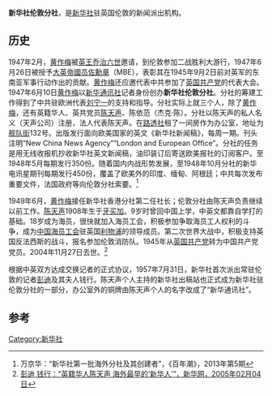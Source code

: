 '''新华社伦敦分社'''，是[[新华社|新华社]]驻英国伦敦的新闻派出机构。
==历史==
1947年2月，[[黄作梅|黄作梅]]被[[乔治六世|英王乔治六世]]邀请，到伦敦参加二战胜利大游行，1947年6月26日被授予[[大英帝國勳章|大英帝國员佐勳章]]（MBE），表彰其在1945年9月2日前对英军的东南亚军事行动作出的贡献。[[黄作梅|黄作梅]]还应邀代表中共参加了[[英国共产党|英国共产党]]的代表大会。1947年6月10日[[黄作梅|黄作梅]]以[[新华通讯社|新华通讯社]]记者身份创办'''新华社伦敦分社'''。分社的筹建工作得到了中共驻欧洲代表[[刘宁一|刘宁一]]的支持和指导。分社实际上就三个人，除了[[黄作梅|黄作梅]]，还有英籍华人、英共党员[[陈天声|陈天声]]、陈依范（杰克·陈）。分社以陈天声的私人名义（天声公司）注册，法人代表陈天声。在[[路透社|路透社]]租了一间房作为办公室，地址为[[舰队街|舰队街]]132号。出版发行面向欧美国家的英文《新华社新闻稿》，每周一期。刊头注明“New China News Agency”“London and European Office”。分社的任务是用无线收报机抄收新华社英文新闻稿，油印装订后寄送欧美报社的订阅客户。至1948年5月每期发行350份。随着国内内战形势发展，至1948年10月分社的新华电讯星期刊每期发行450份，覆盖了欧美外的印度、缅甸、阿根廷；中共每次发布重要文件，法国政府等向伦敦分社索要。<ref>万京华：“新华社第一批海外分社及其创建者”，《百年潮》，2013年第5期</ref>

1949年6月，[[黄作梅|黄作梅]]接任新华社香港分社第二任社长；伦敦分社由陈天声负责继续以前工作。[[陈天声|陈天声]]1908年生于[[牙买加|牙买加]]。9岁时曾回中国上学，中英文都靠自学打的基础。18岁成为海员，很快就加入海员工会，积极参加争取海员工人权利的斗争，成为[[中国海员工会|中国海员工会]]驻英国[[利物浦|利物浦]]的领导成员。第二次世界大战中，积极支持英国反法西斯的战斗，报名参加伦敦消防队。1945年从[[英国共产党|英国共产党]]转为中国共产党党员。2004年11月27日去世。<ref>[http://news.sohu.com/20050204/n224242506.shtml 彭迪 钱行：“英籍华人陈天声 海外最早的‘新华人’”，新华网，2005年02月04日]</ref>

根据中英双方达成交换记者的正式协议，1957年7月31日，新华社首次派出常驻伦敦的记者[[彭迪|彭迪]]及其夫人钱行。陈天声个人主持的新华社出稿站也正式成为新华社驻伦敦分社的一部分，办公室外的铜牌由陈天声个人的名字改成了“新华通讯社”。
== 参考 ==
<references/>

{{新华社}}

[[Category:新华社|Category:新华社]]